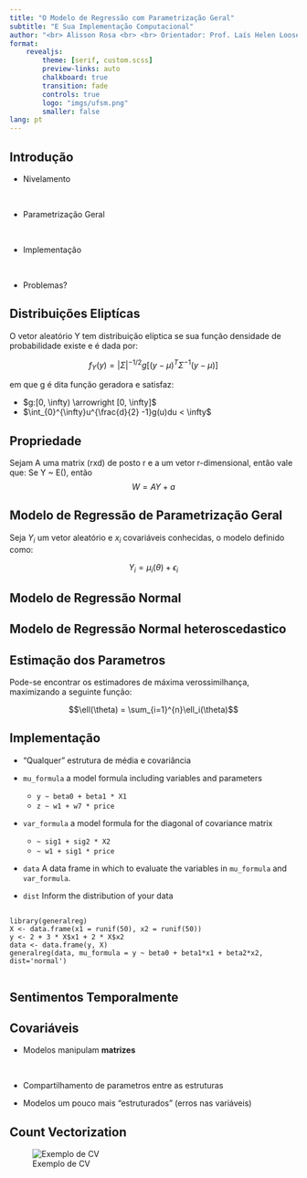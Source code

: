 ```yaml
---
title: "O Modelo de Regressão com Parametrização Geral"
subtitle: "E Sua Implementação Computacional"
author: "<br> Alisson Rosa <br> <br> Orientador: Prof. Laís Helen Loose"
format: 
    revealjs:
        theme: [serif, custom.scss]
        preview-links: auto
        chalkboard: true
        transition: fade
        controls: true
        logo: "imgs/ufsm.png"
        smaller: false
lang: pt
---
```


## Introdução  {background-image="imgs/sptfy_back.jpg" background-opacity=0.1}

::: {.incremental}
- Nivelamento

<br />

- Parametrização Geral

<br />

- Implementação

<br />

- Problemas?
:::














## Distribuições Eliptícas {background-image="imgs/sptfy_back.jpg" background-opacity=0.1}

O vetor aleatório Y tem distribuição elíptica se sua função densidade de probabilidade existe e é dada por:

$$f_{Y}(y)= |\Sigma|^{-1/2}g[(y-\mu)^{T}\Sigma^{-1}(y-\mu)]$$

em que g é dita função geradora e satisfaz:

* $g:[0, \infty) \arrowright [0, \infty]$
* $\int_{0}^{\infty}u^{\frac{d}{2} -1}g(u)du < \infty$


## Propriedade {background-image="imgs/sptfy_back.jpg" background-opacity=0.1}

Sejam A uma matrix (rxd) de posto r e a um vetor r-dimensional, então vale que:
Se Y ~ E(), então
$$W = AY + a $$


##  Modelo de Regressão de Parametrização Geral

Seja $Y_i$ um vetor aleatório e $x_i$ covariáveis conhecidas, o modelo definido como:

$$Y_i = \mu_i(\theta) + \epsilon_i$$

## Modelo de Regressão Normal


## Modelo de Regressão Normal heteroscedastico


## Estimação dos Parametros

Pode-se encontrar os estimadores de máxima verossimilhança, maximizando a seguinte função:

$$\ell(\theta) = \sum_{i=1}^{n}\ell_i(\theta)$$


## Implementação

* "Qualquer" estrutura de média e covariância



* `mu_formula` a model formula including variables and parameters
  * `y ~ beta0 + beta1 * X1`
  * `z ~ w1 + w7 * price`
* `var_formula` a  model formula for the diagonal of covariance matrix
    * `~ sig1 + sig2 * X2`
    * `~ w1 + sig1 * price`
* `data` A data frame in which to evaluate the variables in `mu_formula` and `var_formula`.
* `dist` Inform the distribution of your data


## 
```{}
library(generalreg)
X <- data.frame(x1 = runif(50), x2 = runif(50))
y <- 2 + 3 * X$x1 + 2 * X$x2
data <- data.frame(y, X)
generalreg(data, mu_formula = y ~ beta0 + beta1*x1 + beta2*x2, dist='normal')


```





## Sentimentos Temporalmente {background-image="imgs/sptfy_back.jpg" background-opacity=0.07}




## Covariáveis {background-image="imgs/sptfy_back.jpg" background-opacity=0.11}

::: {.incremental}
* Modelos manipulam **matrizes**

<br>

* Compartilhamento de parametros entre as estruturas 

* Modelos um pouco mais "estruturados" (erros nas variáveis)

:::

## Count Vectorization {background-image="imgs/sptfy_back.jpg" background-opacity=0.08}

![Exemplo de CV](imgs/vector.jpg){fig-align="center"}

